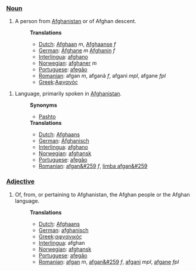 ===[[Noun]]===
#A person from [[Afghanistan]] or of Afghan descent.
#:'''Translations'''
#:*[[Dutch]]:  [[Afghaan]] ''m'', [[Afghaanse]] ''f''
#:*[[German]]:  [[Afghane]] ''m'' [[Afghanin]] ''f''
#:*[[Interlingua]]: [[afghano]]
#:*[[Norwegian]]: [[afghaner]] ''m''
#:*[[Portuguese]]: [[afegão]] 
#:*[[Romanian]]: afgan ''m'', afganã ''f'', afgani ''mpl'', afgane ''fpl''
#:*[[Greek]]:[[Αφγανός]]

#Language, primarily spoken in [[Afghanistan]].
#:'''Synonyms'''
#:*[[Pashto]]
#:'''Translations'''
#:*[[Dutch]]: [[Afghaans]]
#:*[[German]]: [[Afghanisch]]
#:*[[Interlingua]]: [[afghano]]
#:*[[Norwegian]]: [[afghansk]]
#:*[[Portuguese]]: [[afegão]]
#:*[[Romanian]]: [[afgan&#259]] ''f'', [[limba afgan&#259]]

===[[Adjective]]===
#Of, from, or pertaining to Afghanistan, the Afghan people or the Afghan language.
#:'''Translations'''
#:*[[Dutch]]: [[Afghaans]]
#:*[[German]]: [[afghanisch]]
#:*[[Greek]]:[[αφγανικός]]
#:*[[Interlingua]]: afghan
#:*[[Norwegian]]: [[afghansk]]
#:*[[Portuguese]]: [[afegão]] 
#:*[[Romanian]]: [[afgan]] ''m'', [[afgan&#259]] ''f'', [[afgani]] ''mpl'', [[afgane]] ''fpl''